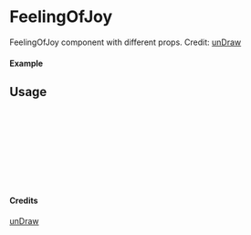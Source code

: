 
<Meta of={FeelingOfJoy} title="unDraw/FeelingOfJoy" />

# FeelingOfJoy

FeelingOfJoy component with different props.
Credit: [unDraw](https://undraw.co/illustrations)

#### Example

<Canvas of={FeelingOfJoy.Primary} />

## Usage

```ts
import { FeelingOfJoy } from "yadl-ui";

const Example = () => {
  return (
      <FeelingOfJoy />
  );
};

export default Example;
```

#### Credits
[unDraw](https://undraw.co/illustrations)
